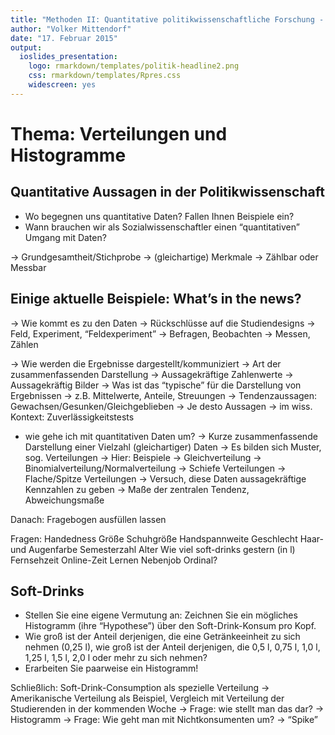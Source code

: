 ```yaml
---
title: "Methoden II: Quantitative politikwissenschaftliche Forschung - Sitzung 2" 
author: "Volker Mittendorf"
date: "17. Februar 2015"
output:
  ioslides_presentation:
    logo: rmarkdown/templates/politik-headline2.png
    css: rmarkdown/templates/Rpres.css
    widescreen: yes
---
```


<!--
  %\VignetteIndexEntry{Sitzung 2}
  %\VignetteEngine{knitr::knitr}
  \usepackage[utf8]{inputenc}
-->


# Thema: Verteilungen und Histogramme 

## Quantitative Aussagen in der Politikwissenschaft

- Wo begegnen uns quantitative Daten? Fallen Ihnen Beispiele ein?
- Wann brauchen wir als Sozialwissenschaftler einen "quantitativen" Umgang mit Daten?


<div class="notes">
-> Grundgesamtheit/Stichprobe
-> (gleichartige) Merkmale
-> Zählbar oder Messbar
</div>

## Einige aktuelle Beispiele: What's in the news?


<div class="notes">
-> Wie kommt es zu den Daten
    -> Rückschlüsse auf die Studiendesigns
    -> Feld, Experiment, "Feldexperiment"
    -> Befragen, Beobachten 
    -> Messen, Zählen
</div>
    
-> Wie werden die Ergebnisse dargestellt/kommuniziert
    -> Art der zusammenfassenden Darstellung
        -> Aussagekräftige Zahlenwerte
        -> Aussagekräftig Bilder
    -> Was ist das "typische" für die Darstellung von Ergebnissen
        -> z.B. Mittelwerte, Anteile, Streuungen
        -> Tendenzaussagen: Gewachsen/Gesunken/Gleichgeblieben
        -> Je desto Aussagen
        -> im wiss. Kontext: Zuverlässigkeitstests


- wie gehe ich mit quantitativen Daten um?
-> Kurze zusammenfassende Darstellung einer Vielzahl (gleichartiger) Daten
-> Es bilden sich Muster, sog. Verteilungen
-> Hier: Beispiele
    -> Gleichverteilung
    -> Binomialverteilung/Normalverteilung
    -> Schiefe Verteilungen
    -> Flache/Spitze Verteilungen
    -> Versuch, diese Daten aussagekräftige Kennzahlen zu geben -> Maße der zentralen Tendenz, Abweichungsmaße
    
Danach: Fragebogen ausfüllen lassen

Fragen: 
   Handedness
   Größe
   Schuhgröße
   Handspannweite
   Geschlecht
   Haar- und Augenfarbe
   Semesterzahl
   Alter
   Wie viel soft-drinks gestern (in l)
   Fernsehzeit
   Online-Zeit
   Lernen
   Nebenjob
   Ordinal?

## Soft-Drinks 

- Stellen Sie eine eigene Vermutung an: Zeichnen Sie ein mögliches Histogramm (ihre "Hypothese") über den Soft-Drink-Konsum pro Kopf.
- Wie groß ist der Anteil derjenigen, die eine Getränkeeinheit zu sich nehmen (0,25 l), wie groß ist der Anteil derjenigen, die 0,5 l, 0,75 l, 1,0 l, 1,25 l, 1,5 l, 2,0 l oder mehr zu sich nehmen?
- Erarbeiten Sie paarweise ein Histogramm!

Schließlich: Soft-Drink-Consumption als spezielle Verteilung
    -> Amerikanische Verteilung als Beispiel, Vergleich mit Verteilung der Studierenden in der kommenden Woche
    -> Frage: wie stellt man das dar? -> Histogramm
    -> Frage: Wie geht man mit Nichtkonsumenten um? -> "Spike"

